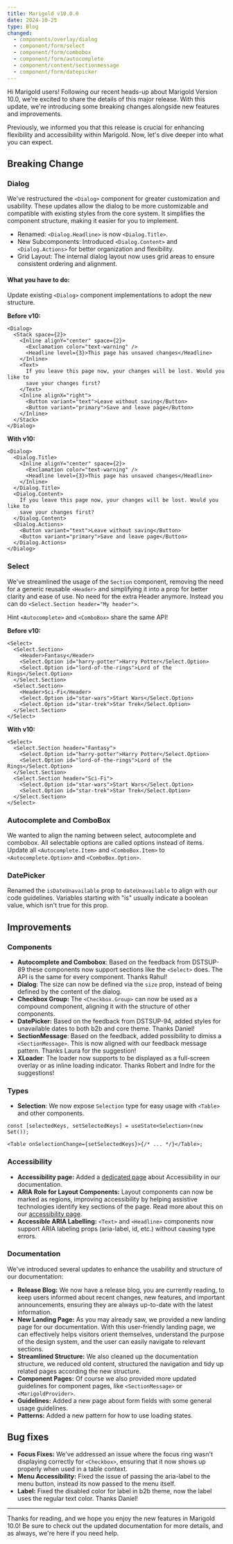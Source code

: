 ```yaml
---
title: Marigold v10.0.0
date: 2024-10-25
type: Blog
changed:
  - components/overlay/dialog
  - component/form/select
  - component/form/combobox
  - component/form/autocomplete
  - component/content/sectionmessage
  - component/form/datepicker
---
```


Hi Marigold users! Following our recent heads-up about Marigold Version 10.0, we're excited to share the details of this major release. With this update, we're introducing some breaking changes alongside new features and improvements.

Previously, we informed you that this release is crucial for enhancing flexibility and accessibility within Marigold. Now, let's dive deeper into what you can expect.

## Breaking Change

### Dialog

We've restructured the `<Dialog>` component for greater customization and usability. These updates allow the dialog to be more customizable and compatible with existing styles from the core system. It simplifies the component structure, making it easier for you to implement.

- Renamed: `<Dialog.Headline>` is now `<Dialog.Title>`.
- New Subcomponents: Introduced `<Dialog.Content>` and `<Dialog.Actions>` for better organization and flexibility.
- Grid Layout: The internal dialog layout now uses grid areas to ensure consistent ordering and alignment.

#### What you have to do:

Update existing `<Dialog>` component implementations to adopt the new structure.

**Before v10:**

```tsx
<Dialog>
  <Stack space={2}>
    <Inline alignY="center" space={2}>
      <Exclamation color="text-warning" />
      <Headline level={3}>This page has unsaved changes</Headline>
    </Inline>
    <Text>
      If you leave this page now, your changes will be lost. Would you like to
      save your changes first?
    </Text>
    <Inline alignX="right">
      <Button variant="text">Leave without saving</Button>
      <Button variant="primary">Save and leave page</Button>
    </Inline>
  </Stack>
</Dialog>
```

**With v10:**

```tsx
<Dialog>
  <Dialog.Title>
    <Inline alignY="center" space={2}>
      <Exclamation color="text-warning" />
      <Headline level={3}>This page has unsaved changes</Headline>
    </Inline>
  </Dialog.Title>
  <Dialog.Content>
    If you leave this page now, your changes will be lost. Would you like to
    save your changes first?
  </Dialog.Content>
  <Dialog.Actions>
    <Button variant="text">Leave without saving</Button>
    <Button variant="primary">Save and leave page</Button>
  </Dialog.Actions>
</Dialog>
```

### Select

We've streamlined the usage of the `Section` component, removing the need for a generic reusable `<Header>` and simplifying it into a prop for better clarity and ease of use. No need for the extra Header anymore. Instead you can do `<Select.Section header="My header">`.

Hint `<Autocomplete>` and `<ComboBox>` share the same API!

**Before v10:**

```tsx
<Select>
  <Select.Section>
    <Header>Fantasy</Header>
    <Select.Option id="harry-potter">Harry Potter</Select.Option>
    <Select.Option id="lord-of-the-rings">Lord of the Rings</Select.Option>
  </Select.Section>
  <Select.Section>
    <Header>Sci-Fi</Header>
    <Select.Option id="star-wars">Start Wars</Select.Option>
    <Select.Option id="star-trek">Star Trek</Select.Option>
  </Select.Section>
</Select>
```

**With v10:**

```tsx
<Select>
  <Select.Section header="Fantasy">
    <Select.Option id="harry-potter">Harry Potter</Select.Option>
    <Select.Option id="lord-of-the-rings">Lord of the Rings</Select.Option>
  </Select.Section>
  <Select.Section header="Sci-Fi">
    <Select.Option id="star-wars">Start Wars</Select.Option>
    <Select.Option id="star-trek">Star Trek</Select.Option>
  </Select.Section>
</Select>
```

### Autocomplete and ComboBox

We wanted to align the naming between select, autocomplete and combobox. All selectable options are called options instead of items. Update all `<Autocomplete.Item>` and `<ComboBox.Item>` to `<Autocomplete.Option>` and `<ComboBox.Option>`.

### DatePicker

Renamed the `isDateUnavailable` prop to `dateUnavailable` to align with our code guidelines. Variables starting with "is" usually indicate a boolean value, which isn't true for this prop.

## Improvements

### Components

- **Autocomplete and Combobox**: Based on the feedback from DSTSUP-89 these components now support sections like the `<Select>` does. The API is the same for every component. Thanks Rahul!
- **Dialog**: The size can now be defined via the `size` prop, instead of being defined by the content of the dialog.
- **Checkbox Group:** The `<Checkbox.Group>` can now be used as a compound component, aligning it with the structure of other components.
- **DatePicker:** Based on the feedback from DSTSUP-94, added styles for unavailable dates to both b2b and core theme. Thanks Daniel!
- **SectionMessage**: Based on the feedback, added possibility to dimiss a `<SectionMessage>`. This is now aligned with our feedback message pattern. Thanks Laura for the suggestion!
- **XLoader**: The loader now supports to be displayed as a full-screen overlay or as inline loading indicator. Thanks Robert and Indre for the suggestions!

### Types

- **Selection**: We now expose `Selection` type for easy usage with `<Table>` and other components.

```tsx
const [selectedKeys, setSelectedKeys] = useState<Selection>(new Set());

<Table onSelectionChange={setSelectedKeys}>{/* ... */}</Table>;
```

### Accessibility

- **Accessibility page:** Added a [dedicated page](/foundations/accessibility) about Accessibility in our documentation.
- **ARIA Role for Layout Components:** Layout components can now be marked as regions, improving accessibility by helping assistive technologies identify key sections of the page. Read more about this on our [accessibility page](/foundations/accessibility#dynamic-content).
- **Accessible ARIA Labelling:** `<Text>` and `<Headline>` components now support ARIA labeling props (aria-label, id, etc.) without causing type errors.

### Documentation

We've introduced several updates to enhance the usability and structure of our documentation:

- **Release Blog:** We now have a release blog, you are currently reading, to keep users informed about recent changes, new features, and important announcements, ensuring they are always up-to-date with the latest information.
- **New Landing Page:** As you may already saw, we provided a new landing page for our documentation. With this user-friendly landing page, we can effectively helps visitors orient themselves, understand the purpose of the design system, and the user can easily navigate to relevant sections.
- **Streamlined Structure:** We also cleaned up the documentation structure, we reduced old content, structured the navigation and tidy up related pages according the new structure.
- **Component Pages:** Of course we also provided more updated guidelines for component pages, like `<SectionMessage>` or `<MarigoldProvider>`.
- **Guidelines:** Added a new page about form fields with some general usage guidelines.
- **Patterns:** Added a new pattern for how to use loading states.

## Bug fixes

- **Focus Fixes:** We've addressed an issue where the focus ring wasn't displaying correctly for `<Checkbox>`, ensuring that it now shows up properly when used in a table context.
- **Menu Accessibility:** Fixed the issue of passing the aria-label to the menu button, instead its now passed to the menu itself.
- **Label:** Fixed the disabled color for label in b2b theme, now the label uses the regular text color. Thanks Daniel!

---

Thanks for reading, and we hope you enjoy the new features in Marigold 10.0! Be sure to check out the updated documentation for more details, and as always, we're here if you need help.
